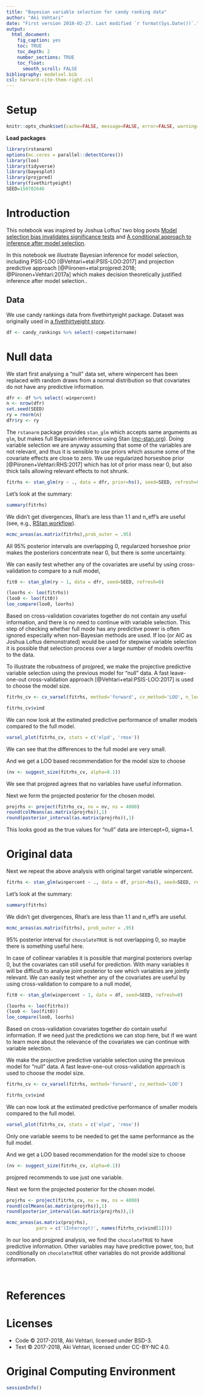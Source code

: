 ```yaml
---
title: "Bayesian variable selection for candy ranking data"
author: "Aki Vehtari"
date: "First version 2018-02-27. Last modified `r format(Sys.Date())`."
output:
  html_document:
    fig_caption: yes
    toc: TRUE
    toc_depth: 2
    number_sections: TRUE
    toc_float:
      smooth_scroll: FALSE
bibliography: modelsel.bib
csl: harvard-cite-them-right.csl
---
```


# Setup  {.unnumbered}

```r
knitr::opts_chunk$set(cache=FALSE, message=FALSE, error=FALSE, warning=FALSE, comment=NA, out.width='95%')
```

**Load packages**
```r
library(rstanarm)
options(mc.cores = parallel::detectCores())
library(loo)
library(tidyverse)
library(bayesplot)
library(projpred)
library(fivethirtyeight)
SEED=150702646
```

# Introduction

This notebook was inspired by Joshua Loftus' two blog posts [Model selection bias invalidates significance tests](http://joshualoftus.com/post/model-selection-bias-invalidates-significance-tests/) and [A conditional approach to inference after model selection](http://joshualoftus.com/post/conditional-approach-to-inference-after-model-selection/).

In this notebook we illustrate Bayesian inference for model selection, including PSIS-LOO [@Vehtari+etal:PSIS-LOO:2017] and projection predictive approach [@Piironen+etal:projpred:2018; @Piironen+Vehtari:2017a] which makes decision theoretically justified inference after model selection..

## Data

We use candy rankings data from fivethirtyeight package. Dataset was originally used in [a fivethirtyeight story](http://fivethirtyeight.com/features/the-ultimate-halloween-candy-power-ranking/).
```r
df <- candy_rankings %>% select(-competitorname)
```

# Null data

We start first analysing a "null" data set, where winpercent has been replaced with random draws from a normal distribution so that covariates do not have any predictive information.
```r
dfr <- df %>% select(-winpercent)
n <- nrow(dfr)
set.seed(SEED)
ry = rnorm(n)
dfr$ry <- ry
```

The `rstanarm` package provides `stan_glm` which accepts same arguments as `glm`, but makes full Bayesian inference using Stan ([mc-stan.org](https://mc-stan.org)). Doing variable selection we are anyway assuming that some of the variables are not relevant, and thus it is sensible to use priors which assume some of the covariate effects are close to zero. We use regularized horseshoe prior [@Piironen+Vehtari:RHS:2017] which has lot of prior mass near 0, but also thick tails allowing relevant effects to not shrunk. 
```r
fitrhs <- stan_glm(ry ~ ., data = dfr, prior=hs(), seed=SEED, refresh=0)
```
Let's look at the summary:
```r
summary(fitrhs)
```
We didn't get divergences, Rhat's are less than 1.1 and n_eff's are useful (see, e.g., [RStan workflow](http://mc-stan.org/users/documentation/case-studies/rstan_workflow.html)).

```r
mcmc_areas(as.matrix(fitrhs),prob_outer = .95)
```

All 95% posterior intervals are overlapping 0, regularized horseshoe prior makes the posteriors concentrate near 0, but there is some uncertainty.

We can easily test whether any of the covariates are useful by using cross-validation to compare to a null model,
```r
fit0 <- stan_glm(ry ~ 1, data = dfr, seed=SEED, refresh=0)
```

```r
(loorhs <- loo(fitrhs))
(loo0 <- loo(fit0))
loo_compare(loo0, loorhs)
```

Based on cross-validation covariates together do not contain any useful information, and there is no need to continue with variable selection. This step of checking whether full mode has any predictive power is often ignored especially when non-Bayesian methods are used. If loo (or AIC as Joshua Loftus demonstrated) would be used for stepwise variable selection it is possible that selection process over a large number of models overfits to the data.

To illustrate the robustness of projpred, we make the projective predictive variable selection using the previous model for "null" data. A fast leave-one-out cross-validation approach [@Vehtari+etal:PSIS-LOO:2017] is used to choose the model size.
```r
fitrhs_cv <- cv_varsel(fitrhs, method='forward', cv_method='LOO', n_loo=n)
```

```r
fitrhs_cv$vind
```

We can now look at the estimated predictive performance of smaller models compared to the full model.
```r
varsel_plot(fitrhs_cv, stats = c('elpd', 'rmse'))
```

We can see that the differences to the full model are very small.

And we get a LOO based recommendation for the model size to choose
```r
(nv <- suggest_size(fitrhs_cv, alpha=0.1))
```
We see that projpred agrees that no variables have useful information.

Next we form the projected posterior for the chosen model.
```r
projrhs <- project(fitrhs_cv, nv = nv, ns = 4000)
round(colMeans(as.matrix(projrhs)),1)
round(posterior_interval(as.matrix(projrhs)),1)
```
This looks good as the true values for "null" data are intercept=0, sigma=1.

# Original data

Next we repeat the above analysis with original target variable winpercent.

```r
fitrhs <- stan_glm(winpercent ~ ., data = df, prior=hs(), seed=SEED, refresh=0)
```
Let's look at the summary:
```r
summary(fitrhs)
```

We didn't get divergences, Rhat's are less than 1.1 and n_eff's are useful.

```r
mcmc_areas(as.matrix(fitrhs), prob_outer = .95)
```

95% posterior interval for `chocolateTRUE` is not overlapping 0, so maybe there is something useful here.

In case of collinear variables it is possible that marginal posteriors overlap 0, but the covariates can still useful for prediction. With many variables it will be difficult to analyse joint posterior to see which variables are jointly relevant. We can easily test whether any of the covariates are useful by using cross-validation to compare to a null model,
```r
fit0 <- stan_glm(winpercent ~ 1, data = df, seed=SEED, refresh=0)
```

```r
(loorhs <- loo(fitrhs))
(loo0 <- loo(fit0))
loo_compare(loo0, loorhs)
```

Based on cross-validation covariates together do contain useful information. If we need just the predictions we can stop here, but if we want to learn more about the relevance of the covariates we can continue with variable selection.

We make the projective predictive variable selection using the previous model for "null" data. A fast leave-one-out cross-validation approach is used to choose the model size.
```r
fitrhs_cv <- cv_varsel(fitrhs, method='forward', cv_method='LOO')
```

```r
fitrhs_cv$vind
```

We can now look at the estimated predictive performance of smaller models compared to the full model.
```r
varsel_plot(fitrhs_cv, stats = c('elpd', 'rmse'))
```

Only one variable seems to be needed to get the same performance as the full model.

And we get a LOO based recommendation for the model size to choose
```r
(nv <- suggest_size(fitrhs_cv, alpha=0.1))
```
projpred recommends to use just one variable.

Next we form the projected posterior for the chosen model.
```r
projrhs <- project(fitrhs_cv, nv = nv, ns = 4000)
round(colMeans(as.matrix(projrhs)),1)
round(posterior_interval(as.matrix(projrhs)),1)
```

```r
mcmc_areas(as.matrix(projrhs), 
           pars = c('(Intercept)', names(fitrhs_cv$vind[1])))
```

In our loo and projpred analysis, we find the `chocolateTRUE` to have predictive information. Other variables may have predictive power, too, but conditionally on `chocolateTRUE` other variables do not provide additional information.

<br />

# References {.unnumbered}

<div id="refs"></div>

# Licenses {.unnumbered}

* Code &copy; 2017-2018, Aki Vehtari, licensed under BSD-3.
* Text &copy; 2017-2018, Aki Vehtari, licensed under CC-BY-NC 4.0.

# Original Computing Environment {.unnumbered}

```r
sessionInfo()
```

<br />
